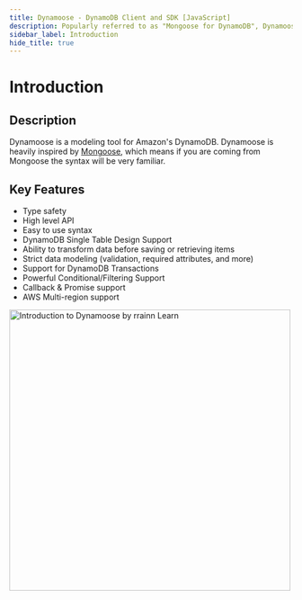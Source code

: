 ```yaml
---
title: Dynamoose - DynamoDB Client and SDK [JavaScript]
description: Popularly referred to as "Mongoose for DynamoDB", Dynamoose is a JavaScript client and SDK for Amazon DynamoDB.
sidebar_label: Introduction
hide_title: true
---
```


# Introduction

## Description

Dynamoose is a modeling tool for Amazon's DynamoDB. Dynamoose is heavily inspired by [Mongoose](https://mongoosejs.com/), which means if you are coming from Mongoose the syntax will be very familiar.

## Key Features

- Type safety
- High level API
- Easy to use syntax
- DynamoDB Single Table Design Support
- Ability to transform data before saving or retrieving items
- Strict data modeling (validation, required attributes, and more)
- Support for DynamoDB Transactions
- Powerful Conditional/Filtering Support
- Callback & Promise support
- AWS Multi-region support

<a href="https://learn.rrainn.com/courses/dd4dc0b8-f97d-4a77-9ce5-337d9bb15771?ref=dynamooseWebsite">
	<picture>
		<source srcset="/img/introductiontodynamoose_rrainnlearn-500.webp 1x, /img/introductiontodynamoose_rrainnlearn-1000.webp 2x, /img/introductiontodynamoose_rrainnlearn.webp 3x" type="image/webp"/>
		<source srcset="/img/introductiontodynamoose_rrainnlearn-500.png 1x, /img/introductiontodynamoose_rrainnlearn-1000.png 2x, /img/introductiontodynamoose_rrainnlearn-1500.png 3x, /img/introductiontodynamoose_rrainnlearn.png 4x" type="image/png"/>
		<img src="/img/introductiontodynamoose_rrainnlearn-500.png" srcset="/img/introductiontodynamoose_rrainnlearn-500.png 1x, /img/introductiontodynamoose_rrainnlearn-1000.png 2x, /img/introductiontodynamoose_rrainnlearn-1500.png 3x, /img/introductiontodynamoose_rrainnlearn.png 4x" alt="Introduction to Dynamoose by rrainn Learn" width="500"/>
	</picture>
</a>
